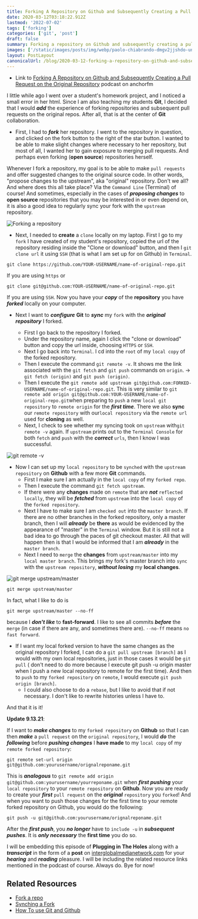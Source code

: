```yaml
---
title: Forking A Repository on Github and Subsequently Creating a Pull Request
date: 2020-03-12T03:18:22.912Z
lastmod: '2022-07-02'
tags: ['forking']
categories: ['git', 'post']
draft: false
summary: Forking a repository on Github and subsequently creating a pull request on the original repository.
images: ['/static/images/posts/img/webp/paolo-chiabrando-dmgv2jjshdo-unsplash.webp']
layout: PostLayout
canonicalUrl: /blog/2020-03-12-forking-a-repository-on-github-and-subsequently-creating-a-pull-request-on-the-original-repository
---
```


- Link to
  [Forking A Repository on Github and Subsequently Creating a Pull Request on the Original Repository](https://anchor.fm/maria-campbell/episodes/Forking-A-Repository-on-Github-and-Subsequently-Creating-a-Pull-Request-on-the-Original-Repository-ebeo5d)
  podcast on anchorfm

I little while ago I went over a student's homework project, and I noticed a
small error in her html. Since I am also teaching my students **Git**, I decided
that I would **_add_** the experience of forking repositories and subsequent
pull requests on the original repos. After all, that is at the center of **Git**
collaboration.

- First, I had to **_fork_** her repository. I went to the repository in
  question, and clicked on the fork button to the right of the star button. I
  wanted to be able to make slight changes where necessary to her repository,
  but most of all, I wanted her to gain exposure to merging pull requests. And
  perhaps even forking (**open source**) repositories herself.

Whenever I fork a repository, my goal is to be able to make `pull requests` and
offer suggested changes to the original source code. In other words, "propose
changes to the upstream", aka "original" repository. Don't we all? And where
does this all take place? Via the `Command Line` (Terminal) of course! And
sometimes, especially in the cases of _**proposing changes**_ to **open source**
repositories that you may be interested in or even depend on, it is also a good
idea to regularly sync your fork with the `upstream` repository.

![Forking a repository](/static/images/posts/img/webp/fork.webp)

- Next, I needed to **create** a `clone` locally on my laptop. First I go to
  my `fork` I have created of my student's repository, copied the url of the
  repository residing inside the "Clone or download" button, and then I
  `git clone url` it using `SSH` (that is what I am set up for on Github) in
  `Terminal`.

```shell
git clone https://github.com/YOUR-USERNAME/name-of-original-repo.git
```

If you are using `https` or

```shell
git clone git@github.com:YOUR-USERNAME/name-of-original-repo.git
```

If you are using `SSH`. Now you have your _**copy**_ of the **repository** you
have _**forked**_ locally on your computer.

- Next I want to _**configure**_ **Git** to _**sync**_ my `fork` with the
  _**original repository**_ I forked.

  - First I go back to the repository I forked.
  - Under the repository name, again I click the "clone or download" button
    and copy the url inside, choosing `HTTPS` or `SSH`.
  - Next I go back into `Terminal`. I cd into the `root` of my `local copy`
    of the forked repository.
  - Then I execute the command `git remote -v`. It shows me the link
    associated with the `git fetch` and `git push` commands on `origin`. ->
    `git fetch (origin)` and `git push (origin)`.
  - Then I execute the
    `git remote add upstream git@github.com:FORKED-USERNAME/name-of-original-repo.git`.
    This is very similar to
    `git remote add origin git@github.com:YOUR-USERNAME/name-of-original-repo.git`when
    preparing to `push` a new `local git repository` to `remote origin` for
    the **_first time_**. There we also **sync** our `remote repository`
    with our`local repository` via the `remote url` used for **cloning** as
    well.
  - Next, I check to see whether my syncing took on `upstream`
    with`git remote -v` again. If `upstream` prints out to the
    `Terminal Console` for both `fetch` and `push` with the **_correct_**
    `urls`, then I know I was successful.

![git remote -v](/static/images/posts/img/webp/git-remote-v.webp)

- Now I can set up my `local repository` to be `synched` with the
  `upstream repository` on **Github** with a few more **Git** commands.
  - First I make sure I am actually in the `local copy` of my `forked repo`.
  - Then I execute the command `git fetch upstream`.
  - If there were any **changes** made on `remote` that are _**not**_
    `reflected locally`, they will be _**fetched**_ from `upstream` into the
    `local copy` of the `forked repository`.
  - Next I have to make sure I am `checked out` into the `master branch`. If
    there are no other branches in the forked repository, only a master
    branch, then I will _**already**_ be **there** as would be evidenced by
    the appearance of "master" in the `Terminal` window. But it is still not
    a bad idea to go through the paces of git checkout master. All that will
    happen then is that I would be informed that I am _**already**_ in the
    `master branch`.
  - Next I need to `merge` the **changes** from `upstream/master` into my
    `local master branch`. This brings my fork's master branch into `sync`
    with the `upstream repository`, _**without losing**_ my **local
    changes**.

![git merge upstream/master](/static/images/posts/img/webp/git-merge-upstream-master.webp)

```shell
git merge upstream/master
```

In fact, what I like to do is

```shell
git merge upstream/master --no-ff
```

because I _**don't like**_ to **fast-forward**. I like to see all commits
_**before**_ the `merge` (in case if there are any, and sometimes there are).
`--no-ff` means `no fast forward`.

- If I want my local forked version to have the same changes as the original
  repository I forked, I can do a `git pull upstream [branch]` as I would with
  my own local repositories, just in those cases it would be `git pull` (
  don't need to do more because I execute git push -u origin master when I
  push a new local repository to remote for the first time). And then to
  `push` to my `forked repository` on `remote`, I would execute
  `git push origin [branch]`.
  - I could also choose to do a `rebase`, but I like to avoid that if not
    necessary. I don't like to rewrite histories unless I have to.

And that it is it!

**Update 9.13.21**:

If I want to **_make changes_** to my `forked repository` on **Github** so that I can then **_make_** a `pull request` on the `original repository`, I would **_do_** the **_following_** before **_pushing changes_** I **have made** to my `local copy` of my `remote forked repository`:

```shell
git remote set-url origin git@github.com:yourusername/orignalreponame.git
```

This is **_analogous_** to `git remote add origin git@github.com:yourusername/yourreponame.git` when **_first pushing_** your `local repository` to your `remote repository` on **Github**. Now you are ready to create your **_first_** `pull request` on the **_original_** `repository` you `forked`! And when you want to push those changes for the first time to your remote forked repository on Github, you would do the following:

```shell
git push -u git@github.com:yourusername/orignalreponame.git
```

After the **_first push_**, you **_no longer_** have to `include -u` in **_subsequent pushes_**. It is **_only necessary_** the **first time** you do so.

I will be embedding this episode of **Plugging in The Holes** along with a
_**transcript**_ in the form of a **post** on
[interglobalmedianetwork.com](https://www.interglobalmedianetwork.com/) for your
_**hearing**_ and _**reading**_ pleasure. I will be including the related
resource links mentioned in the podcast of course. Always do. Bye for now!

## Related Resources

- [Fork a repo](https://help.github.com/en/github/getting-started-with-github/fork-a-repo)
- [Synching a Fork](https://help.github.com/en/github/collaborating-with-issues-and-pull-requests/syncing-a-fork)
- [How To use Git and Github](https://github.community/t5/How-to-use-Git-and-GitHub/Update-a-forked-repository-when-the-original-repository-is/td-p/20980)
